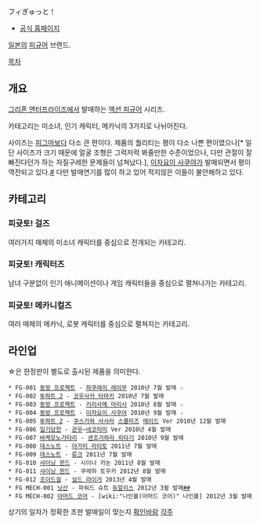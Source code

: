 フィぎゅっと！
* [http://www.figutto.com/ 공식 홈페이지]

[[일본]]의 [[피규어]] 브랜드.

[[목차]]
== 개요 ==
[[그리폰 엔터프라이즈]]에서 발매하는 [[액션 피규어]] 시리즈.

카테고리는 미소녀, 인기 캐릭터, 메카닉의 3가지로 나뉘어진다.

사이즈는 [[피그마]]보다 다소 큰 편이다. 제품의 퀄리티는 평이 다소 나쁜 편이였으나[* 일단 사이즈가 크기 때문에 얼굴 조형은 그럭저럭 봐줄만한 수준이었으나, 다만 관절이 잘 빠진다던가 하는 자질구레한 문제들이 넘쳐났다.], [[이자요이 사쿠야]]가 발매되면서 평이 역전되고 있다.[http://www.ruliweb.com/ruliboard/read.htm?main=figure&table=cmu_pga&db=2&num=38987 #] 다만 발매연기를 많이 하고 있어 적지않은 이들이 불안해하고 있다.

== 카테고리 ==
=== 피귯토! 걸즈 ===
여러가지 매체의 미소녀 캐릭터를 중심으로 전개되는 카테고리.

=== 피귯토! 캐릭터즈 ===
남녀 구분없이 인기 애니메이션이나 게임 캐릭터들을 중심으로 펼쳐나가는 카테고리.

=== 피귯토! 메카니컬즈 ===
여러 매체의 메카닉, 로봇 캐릭터를 중심으로 펼쳐지는 카테고리.

== 라인업 ==
☆은 한정판이 별도로 출시된 제품을 의미한다.

 * FG-001 [[동방 프로젝트]] - [[하쿠레이 레이무]] 2010년 7월 발매 ☆
 * FG-002 [[투하트 2]] - [[코우사카 타마키]] 2010년 7월 발매
 * FG-003 [[동방 프로젝트]] - [[키리사메 마리사]] 2010년 8월 발매 ☆
 * FG-004 [[동방 프로젝트]] - [[이자요이 사쿠야]] 2010년 9월 발매 ☆
 * FG-005 [[투하트 2]] - [[쿠스가와 사사라]] [[스쿨미즈]] [[메이드]] Ver 2010년 12월 발매
 * FG-006 [[일기당천]] - [[관우]]~[[네코미미]] Ver 2010년 4월 발매
 * FG-007 [[바케모노가타리]] - [[센조가하라 히타기]] 2010년 9월 발매
 * FG-008 [[데스노트]] - [[야가미 라이토]] 2011년 7월 발매
 * FG-009 [[데스노트]] - [[류크]] 2011년 7월 발매
 * FG-010 [[샤이닝 윈드]] - 시이나 카논 2011년 8월 발매
 * FG-011 [[샤이닝 윈드]] - 쿠레하 토우카 2012년 8월 발매
 * FG-012 [[조이드]]걸 - [[실드 라이거]] 2013년 4월 발매
 * FG MECH-001 [[닛산]] - 파워드 슈트 [[듀알리스]] 2012년 3월 발매[http://en.responsejp.com/article/2007/05/30/95300.html ##]
 * FG MECH-002 [[아머드 코어]] - [wiki:"나인볼(아머드 코어)" 나인볼] 2012년 3월 발매

상기의 일자가 정확한 초판 발매일이 맞는지 [[확인바람]]
[[각주]]
